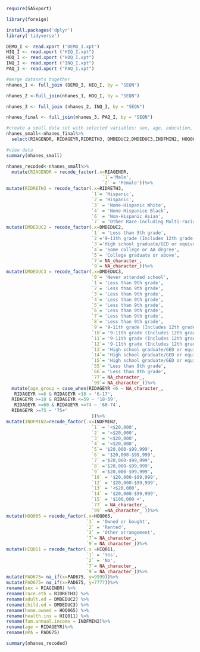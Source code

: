 ```r
require(SASxport)
```

```r
library(foreign)
```
```r
install.packages('dplyr')
library('tidyverse')
```

```r
DEMO_I <- read.xport ("DEMO_I.xpt")
HIQ_I <- read.xport ("HIQ_I.xpt")
HOQ_I <- read.xport ("HOQ_I.xpt")
INQ_I <- read.xport ("INQ_I.xpt")
PAQ_I <- read.xport ("PAQ_I.xpt")
```


```r
#merge datasets together
nhanes_1 <- full_join (DEMO_I, HIQ_I, by = "SEQN")
```

```r
nhanes_2 <-full_join(nhanes_1, HOQ_I, by = "SEQN")
```

```r
nhanes_3 <- full_join (nhanes_2, INQ_I, by = "SEQN")
```

```r
nhanes_final <- full_join(nhanes_3, PAQ_I, by = "SEQN")
```

```r
#create a small data set with selected variables: sex, age, education, income, housing, insurance, mins of mPA
nhanes_small<-nhanes_final%>%
  select(RIAGENDR, RIDAGEYR,RIDRETH3, DMDEDUC2,DMDEDUC3,INDFMIN2, HOQ065,HIQ011, PAD675)
```

```r
#view data
summary(nhanes_small)
```

```r
nhanes_recoded<-nhanes_small%>%
  mutate(RIAGENDR = recode_factor(.x=RIAGENDR,
                                    `1`='Male',
                                    `2` = 'Female'))%>%
mutate(RIDRETH3 = recode_factor(.x=RIDRETH3,
                                `1`= 'Hispanic',
                                `2`= 'Hispanic',
                                `3` = 'None-Hispanic White',
                                `4` = 'None-Hispanice Black',
                                `6` = 'Non-Hispanic Asian',
                                `7` = 'Other Race-Including Multi-racial'))%>%
mutate(DMDEDUC2 = recode_factor(.x=DMDEDUC2,
                                `1` = 'Less than 9th grade',
                                `2`='9-11th grade (Includes 12th grade with no diploma)', 
                                `3`='High school graduate/GED or equivalent', 
                                `4`= 'Some college or AA degree',
                                `5`= 'College graduate or above',
                                `7`= NA_character_,  
                                `9`= NA_character_))%>%
mutate(DMDEDUC3 = recode_factor(.x=DMDEDUC3,
                                `0`= 'Never attended school', 
                                `1`= 'Less than 9th grade',
                                `2`= 'Less than 9th grade',
                                `3`= 'Less than 9th grade',
                                `4`= 'Less than 9th grade',
                                `5`= 'Less than 9th grade',
                                `6`= 'Less than 9th grade',
                                `7`= 'Less than 9th grade',
                                `8`= 'Less than 9th grade',
                                `9`= '9-11th grade (Includes 12th grade with no diploma)',
                                `10`= '9-11th grade (Includes 12th grade with no diploma)',
                                `11`= '9-11th grade (Includes 12th grade with no diploma)',
                                `12`= '9-11th grade (Includes 12th grade with no diploma)',
                                `13`= 'High school graduate/GED or equivalent',
                                `14`= 'High school graduate/GED or equivalent',
                                `15`= 'High school graduate/GED or equivalent',
                                `55`= 'Less than 9th grade',
                                `66`= 'Less than 9th grade',
                                `77`= NA_character_, 
                                `99`= NA_character_))%>%
  mutate(age_group = case_when(RIDAGEYR <6 ~ NA_character_,
   RIDAGEYR >=6 & RIDAGEYR <18 ~ '6-17',
  RIDAGEYR >=18 & RIDAGEYR <=59 ~ '18-59',
   RIDAGEYR >=60 & RIDAGEYR <=74 ~ '60-74',
  RIDAGEYR >=75 ~ '75+'
                                ))%>%
mutate(INDFMIN2=recode_factor(.x=INDFMIN2,
                                `1` = '<$20,000',
                                `2` = '<$20,000',
                                `3` = '<$20,000',
                                `4` = '<$20,000',
                                `5`= '$20,000-$99,999',
                                `6` = '$20,000-$99,999',
                                `7` ='$20,000-$99,999',
                                `8` ='$20,000-$99,999',
                                `9` ='$20,000-$99,999',
                                `10` = '$20,000-$99,999',
                                `12` = '$20,000-$99,999',
                                `13` = '<$20,000',
                                `14` = '$20,000-$99,999',
                                `15` = '$100,000 +',
                                `77` = NA_character_,
                                `99` =NA_character_ ))%>%
mutate(HOQ065 = recode_factor(.x=HOQ065,
                              `1` = 'Owned or bought',
                              `2` = 'Rented',
                              `3` = 'Other arrangement',
                              `7`= NA_character_,  
                              `9`= NA_character_))%>%
mutate(HIQ011 = recode_factor(.x =HIQ011,
                              `1` = 'Yes',
                              `2` = 'No',
                              `7`= NA_character_,  
                              `9`= NA_character_))%>%
mutate(PAD675= na_if(x=PAD675, y=9999))%>%
mutate(PAD675= na_if(x=PAD675, y=7777))%>% 
rename(sex = RIAGENDR) %>%
rename(race.eth = RIDRETH3) %>%
rename(adult.ed = DMDEDUC2) %>%
rename(child.ed = DMDEDUC3) %>%
rename(home.owned = HOQ065) %>%
rename(health.ins = HIQ011) %>%
rename(fam.annual.income = INDFMIN2)%>%
rename(age = RIDAGEYR)%>%
rename(mPA = PAD675)
```

```r
summary(nhanes_recoded)
```

